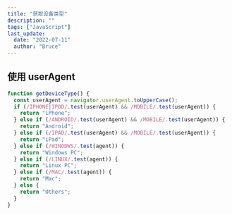 ```yaml
---
title: "获取设备类型"
description: ""
tags: ["JavaScript"]
last_update:
  date: "2022-07-11"
  author: "Bruce"
---
```


## 使用 userAgent

```javascript title="JavaScript" showLineNumbers
function getDeviceType() {
  const userAgent = navigator.userAgent.toUpperCase();
  if (/IPHONE|IPOD/.test(userAgent) && /MOBILE/.test(userAgent)) {
    return "iPhone";
  } else if (/ANDROID/.test(userAgent) && /MOBILE/.test(userAgent)) {
    return "Android";
  } else if (/IPAD/.test(userAgent) && /MOBILE/.test(userAgent)) {
    return "iPad";
  } else if (/WINODWS/.test(agent)) {
    return "Windows PC";
  } else if (/LINUX/.test(agent)) {
    return "Linux PC";
  } else if (/MAC/.test(agent)) {
    return "Mac";
  } else {
    return "Others";
  }
}
```
